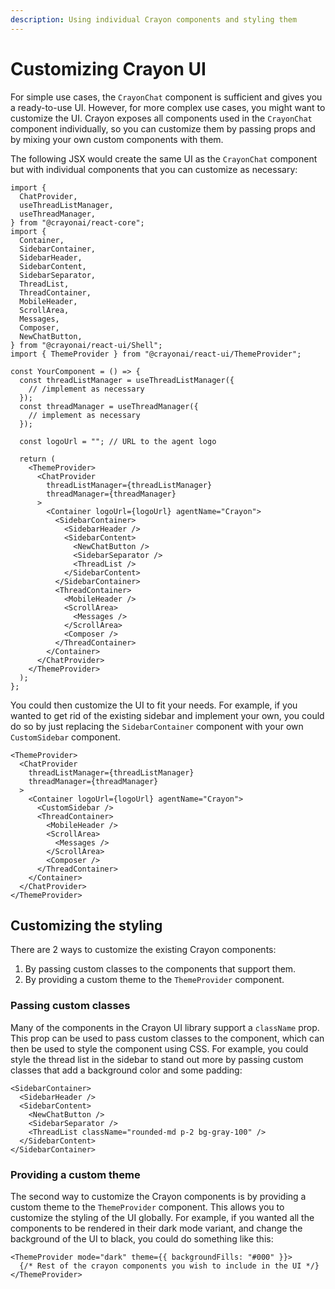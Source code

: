 ```yaml
---
description: Using individual Crayon components and styling them
---
```


# Customizing Crayon UI

For simple use cases, the `CrayonChat` component is sufficient and gives you a ready-to-use UI. However, for more complex use cases, you might want to customize the UI.
Crayon exposes all components used in the `CrayonChat` component individually, so you can customize them by passing props and by mixing your own custom components with them.

The following JSX would create the same UI as the `CrayonChat` component but with individual components that you can customize as necessary:

```tsx
import {
  ChatProvider,
  useThreadListManager,
  useThreadManager,
} from "@crayonai/react-core";
import {
  Container,
  SidebarContainer,
  SidebarHeader,
  SidebarContent,
  SidebarSeparator,
  ThreadList,
  ThreadContainer,
  MobileHeader,
  ScrollArea,
  Messages,
  Composer,
  NewChatButton,
} from "@crayonai/react-ui/Shell";
import { ThemeProvider } from "@crayonai/react-ui/ThemeProvider";

const YourComponent = () => {
  const threadListManager = useThreadListManager({
    // /implement as necessary
  });
  const threadManager = useThreadManager({
    // implement as necessary
  });

  const logoUrl = ""; // URL to the agent logo

  return (
    <ThemeProvider>
      <ChatProvider
        threadListManager={threadListManager}
        threadManager={threadManager}
      >
        <Container logoUrl={logoUrl} agentName="Crayon">
          <SidebarContainer>
            <SidebarHeader />
            <SidebarContent>
              <NewChatButton />
              <SidebarSeparator />
              <ThreadList />
            </SidebarContent>
          </SidebarContainer>
          <ThreadContainer>
            <MobileHeader />
            <ScrollArea>
              <Messages />
            </ScrollArea>
            <Composer />
          </ThreadContainer>
        </Container>
      </ChatProvider>
    </ThemeProvider>
  );
};
```

You could then customize the UI to fit your needs. For example, if you wanted to get rid of the existing sidebar and implement your own, you could do so by just replacing
the `SidebarContainer` component with your own `CustomSidebar` component.

```tsx
<ThemeProvider>
  <ChatProvider
    threadListManager={threadListManager}
    threadManager={threadManager}
  >
    <Container logoUrl={logoUrl} agentName="Crayon">
      <CustomSidebar />
      <ThreadContainer>
        <MobileHeader />
        <ScrollArea>
          <Messages />
        </ScrollArea>
        <Composer />
      </ThreadContainer>
    </Container>
  </ChatProvider>
</ThemeProvider>
```

## Customizing the styling

There are 2 ways to customize the existing Crayon components:

1. By passing custom classes to the components that support them.
2. By providing a custom theme to the `ThemeProvider` component.

### Passing custom classes

Many of the components in the Crayon UI library support a `className` prop. This prop can be used to pass custom classes to the component, which can then be used to style the component using CSS.
For example, you could style the thread list in the sidebar to stand out more by passing custom classes that add a background color and some padding:

```tsx
<SidebarContainer>
  <SidebarHeader />
  <SidebarContent>
    <NewChatButton />
    <SidebarSeparator />
    <ThreadList className="rounded-md p-2 bg-gray-100" />
  </SidebarContent>
</SidebarContainer>
```

### Providing a custom theme

The second way to customize the Crayon components is by providing a custom theme to the `ThemeProvider` component. This allows you to customize the styling of the UI globally.
For example, if you wanted all the components to be rendered in their dark mode variant, and change the background of the UI to black, you could do something like this:

```tsx
<ThemeProvider mode="dark" theme={{ backgroundFills: "#000" }}>
  {/* Rest of the crayon components you wish to include in the UI */}
</ThemeProvider>
```
